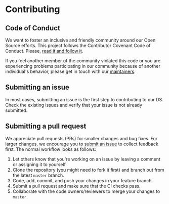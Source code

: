 
<Meta title="Introduction/Contributing/Overview" />

# Contributing

## Code of Conduct

We want to foster an inclusive and friendly community around our Open Source efforts.
This project follows the Contributor Covenant Code of Conduct. Please, [read it and follow it](https://github.com/tecsinapse/design-system/tree/master/CODE_OF_CONDUCT.md).

If you feel another member of the community violated this code or you are experiencing problems participating in our community because of another individual's behavior,
please get in touch with our [maintainers](https://github.com/tecsinapse/design-system/tree/master/README.md#maintainers).

## Submitting an issue

In most cases, submitting an issue is the first step to contributing to our DS. Check the existing issues and verify that your issue is not already submitted.

## Submitting a pull request

We appreciate pull requests (PRs) for smaller changes and bug fixes. For larger changes, we encourage you to [submit an issue](https://github.com/tecsinapse/design-system/issues/new) to collect feedback first. The normal workflow looks as follows:

1. Let others know that you're working on an issue by leaving a comment or assigning it to yourself.
2. Clone the repository (you might need to fork it first) and branch out from the latest `master` branch.
3. Code, add, commit, and push your changes in your feature branch.
4. Submit a pull request and make sure that the CI checks pass.
5. Collaborate with the code owners/reviewers to merge your changes to `master`.
